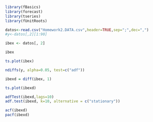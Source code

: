```{r}
library(fBasics)
library(forecast)
library(tseries)
library(fUnitRoots)
```

```{r}
datos<-read.csv("Homework2.DATA.csv",header=TRUE,sep=";",dec=",")
#y<-datos[,2][1:90]
```

```{r}
ibex <- datos[, 2]
```

```{r}
ibex
```


```{r}
ts.plot(ibex)
```

```{r}
ndiffs(y, alpha=0.05, test=c("adf"))
```
```{r}
ibexd = diff(ibex, 1)
```

```{r}
ts.plot(ibexd)
```

```{r}
adfTest(ibexd,lags=10)
adf.test(ibexd, k=10, alternative = c("stationary"))
```

```{r}
acf(ibexd)  
pacf(ibexd)
```


